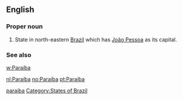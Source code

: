 ==English==

===Proper noun===
{{en-proper noun}}

# State in north-eastern [[Brazil]] which has [[João Pessoa]] as its capital.

===See also===
[[w:Paraíba]]

[[Category:English terms spelled with Í|paraiba]]
[[Category:States of Brazil]]

[[nl:Paraíba]]
[[no:Paraíba]]
[[pt:Paraíba]]